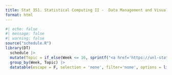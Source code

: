```yaml
---
title: Stat 351. Statistical Computing II -  Data Management and Visualization
format: html
---
```



```r
#| echo: false
#| message: false
#| warning: false
source("schedule.R")
library(DT)
  schedule |>
  mutate(Topic = if_else(Week <= 16, sprintf("<a href='https://unl-statistics.github.io/stat351/weeks/week-%02d.html'> %s </a>", Week, Topic), Topic)) |>
  group_by(Week, Topic) |>
  datatable(escape = F, selection = 'none', filter='none', options = list(paging = F, info = F, searching = F, ordering = F), rownames = F, style = "bootstrap")
```
